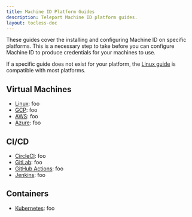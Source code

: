 ```yaml
---
title: Machine ID Platform Guides
description: Teleport Machine ID platform guides.
layout: tocless-doc
---
```


These guides cover the installing and configuring Machine ID on specific
platforms. This is a necessary step to take before you can configure Machine ID
to produce credentials for your machines to use.

If a specific guide does not exist for your platform, the
[Linux guide](./platform-guides/linux.mdx) is compatible with most platforms.

## Virtual Machines

- [Linux](./platform-guides/linux.mdx): foo
- [GCP](./platform-guides/gcp.mdx): foo
- [AWS](./platform-guides/aws.mdx): foo
- [Azure](./platform-guides/azure.mdx): foo

## CI/CD

- [CircleCI](./platform-guides/circleci.mdx): foo
- [GitLab](./platform-guides/gitlab.mdx): foo
- [GitHub Actions](./platform-guides/github-actions.mdx): foo
- [Jenkins](./platform-guides/jenkins.mdx): foo

## Containers

- [Kubernetes](./platform-guides/kubernetes.mdx): foo
